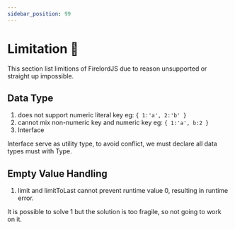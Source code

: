 ```yaml
---
sidebar_position: 99
---
```


# Limitation 🐧

This section list limitions of FirelordJS due to reason unsupported or straight up impossible.

## Data Type

1. does not support numeric literal key eg: `{ 1:'a', 2:'b' }`
2. cannot mix non-numeric key and numeric key eg: `{ 1:'a', b:2 }`
3. Interface

Interface serve as utility type, to avoid conflict, we must declare all data types must with Type.

## Empty Value Handling

1. limit and limitToLast cannot prevent runtime value 0, resulting in runtime error.

It is possible to solve 1 but the solution is too fragile, so not going to work on it.

